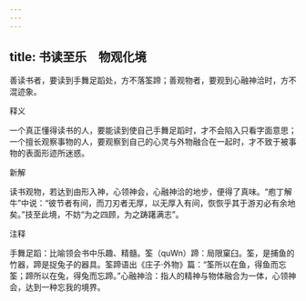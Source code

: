 ```yaml
---
---
---
```

title: 书读至乐　物观化境
---



善读书者，要读到手舞足蹈处，方不落筌蹄；善观物者，要观到心融神洽时，方不混迹象。

释义

一个真正懂得读书的人，要能读到使自己手舞足蹈时，才不会陷入只看字面意思；一个擅长观察事物的人，要观察到自己的心灵与外物融合在一起时，才不致于被事物的表面形迹所迷惑。

新解

读书观物，若达到由形入神，心领神会，心融神洽的地步，便得了真味。“庖丁解牛”中说：“彼节者有间，而刀刃者无厚，以无厚入有间，恢恢乎其于游刃必有余地矣。”技至此境，不妨“为之四顾，为之踌躇满志”。

注释

手舞足蹈：比喻领会书中乐趣、精髓。筌（quWn）蹄：局限窠臼。筌，是捕鱼的竹器，蹄是捉兔子的器具。筌蹄语出《庄子·外物》篇：“筌所以在鱼，得鱼而忘筌；蹄所以在兔，得兔而忘蹄。”心融神洽：指人的精神与物体融合为一体，心领神会，达到一种忘我的境界。